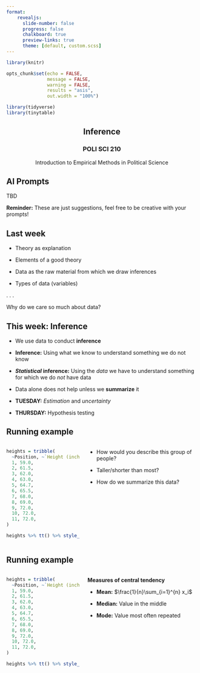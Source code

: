 ```yaml
---
format:
    revealjs:
      slide-number: false
      progress: false
      chalkboard: true
      preview-links: true
      theme: [default, custom.scss]
---
```


```r
library(knitr)

opts_chunk$set(echo = FALSE, 
               message = FALSE, 
               warning = FALSE, 
               results = "asis", 
               out.width = "100%")

library(tidyverse)
library(tinytable)
```



::: {style="text-align: center"}
## Inference {.center}

### POLI SCI 210

Introduction to Empirical Methods in Political Science

:::


## AI Prompts {background-color="#B6ACD1"}

TBD

::: aside
**Reminder:** These are just suggestions, feel free to be creative with your prompts!
:::

## Last week

- Theory as explanation

- Elements of a good theory

- Data as the raw material from which we draw inferences

- Types of data (variables)

. . .

::: {.r-stack}
Why do we care so much about data?
:::

## This week: Inference

::: incremental
- We use data to conduct **inference**

- **Inference:** Using what we know to understand something we do not know

- **_Statistical_ inference:** Using the *data* we have to understand something for which we do *not* have data

- Data alone does not help unless we **summarize** it

- **TUESDAY:** *Estimation* and *uncertainty*

- **THURSDAY:** Hypothesis testing

:::

## Running example

:::: {.columns}

::: {.column width="40%"}

```r
heights = tribble(
  ~Position, ~`Height (inches)`,
  1, 59.0,
  2, 61.5,
  3, 62.0,
  4, 63.0,
  5, 64.7,
  6, 65.5,
  7, 68.0,
  8, 69.0,
  9, 72.0,
  10, 72.0,
  11, 72.0,
)

heights %>% tt() %>% style_tt(fontsize = 0.7)
```

:::

::: {.column width="60%"}

::: incremental
- How would you describe this group of people?

- Taller/shorter than most?

- How do we summarize this data?
:::

:::


::::

## Running example

:::: {.columns}

::: {.column width="40%"}

```r
heights = tribble(
  ~Position, ~`Height (inches)`,
  1, 59.0,
  2, 61.5,
  3, 62.0,
  4, 63.0,
  5, 64.7,
  6, 65.5,
  7, 68.0,
  8, 69.0,
  9, 72.0,
  10, 72.0,
  11, 72.0,
)

heights %>% tt() %>% style_tt(fontsize = 0.7)
```

:::

::: {.column width="60%"}
**Measures of central tendency**

::: incremental
- **Mean:** $\frac{1}{n}\sum_{i=1}^{n} x_i$

- **Median:** Value in the middle

- **Mode:** Value most often repeated
:::

:::

::::